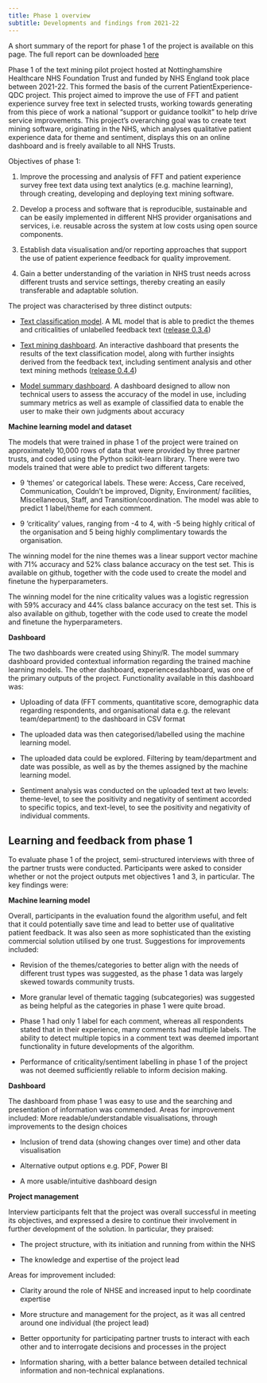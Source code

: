 ```yaml
---
title: Phase 1 overview
subtitle: Developments and findings from 2021-22
---
```


A short summary of the report for phase 1 of the project is available on this page. The full report can be downloaded [here](text_mining_final_report_mar-22.pdf)

Phase 1 of the text mining pilot project hosted at Nottinghamshire Healthcare NHS Foundation Trust and funded by NHS England took place between 2021-22. This formed the basis of the current PatientExperience-QDC project. This project aimed to improve the use of FFT and patient experience survey free text in selected trusts, working towards generating from this piece of work a national “support or guidance toolkit” to help drive service improvements. This project’s overarching goal was to create text mining software, originating in the NHS, which analyses qualitative patient experience data for theme and sentiment, displays this on an online dashboard and is freely available to all NHS Trusts.

Objectives of phase 1:

1.	Improve the processing and analysis of FFT and patient experience survey free text data using text analytics (e.g. machine learning), through creating, developing and deploying text mining software.

2.	Develop a process and software that is reproducible, sustainable and can be easily implemented in different NHS provider organisations and services, i.e. reusable across the system at low costs using open source components.

3.	Establish data visualisation and/or reporting approaches that support the use of patient experience feedback for quality improvement.

4.	Gain a better understanding of the variation in NHS trust needs across different trusts and service settings, thereby creating an easily transferable and adaptable solution. 
 
The project was characterised by three distinct outputs:

- [Text classification model](https://github.com/CDU-data-science-team/pxtextmining). A ML model that is able to predict the themes and criticalities of unlabelled feedback text ([release 0.3.4](https://github.com/CDU-data-science-team/pxtextmining/releases/tag/0.3.4))

- [Text mining dashboard](https://github.com/CDU-data-science-team/experiencesdashboard). An interactive dashboard that presents the results of the text classification model, along with further insights derived from the feedback text, including sentiment analysis and other text mining methods ([release 0.4.4](https://github.com/CDU-data-science-team/experiencesdashboard/releases/tag/0.4.4))

- [Model summary dashboard](https://github.com/CDU-data-science-team/pxtextminingdashboard). A dashboard designed to allow non technical users to assess the accuracy of the model in use, including summary metrics as well as example of classified data to enable the user to make their own judgments about accuracy

**Machine learning model and dataset**


The models that were trained in phase 1 of the project were trained on approximately 10,000 rows of data that were provided by three partner trusts, and coded using the Python scikit-learn library. There were two models trained that were able to predict two different targets:

- 9 ‘themes’ or categorical labels. These were: Access, Care received, Communication, Couldn't be improved, Dignity, Environment/ facilities, Miscellaneous, Staff, and Transition/coordination. The model was able to predict 1 label/theme for each comment.

- 9 ‘criticality’ values, ranging from -4 to 4, with -5 being highly critical of the organisation and 5 being highly complimentary towards the organisation.

The winning model for the nine themes was a linear support vector machine with 71% accuracy and 52% class balance accuracy on the test set. This is available on github, together with the code used to create the model and finetune the hyperparameters.

The winning model for the nine criticality values was a logistic regression with 59% accuracy and 44% class balance accuracy on the test set. This is also available on github, together with the code used to create the model and finetune the hyperparameters.

**Dashboard**


The two dashboards were created using Shiny/R. The model summary dashboard provided contextual information regarding the trained machine learning models. 
The other dashboard, experiencesdashboard, was one of the primary outputs of the project. Functionality available in this dashboard was:

- Uploading of data (FFT comments, quantitative score, demographic data regarding respondents, and organisational data e.g. the relevant team/department) to the dashboard in CSV format

- The uploaded data was then categorised/labelled using the machine learning model.

- The uploaded data could be explored. Filtering by team/department and date was possible, as well as by the themes assigned by the machine learning model.

- Sentiment analysis was conducted on the uploaded text at two levels: theme-level, to see the positivity and negativity of sentiment accorded to specific topics, and text-level, to see the positivity and negativity of individual comments.

## Learning and feedback from phase 1

To evaluate phase 1 of the project, semi-structured interviews with three of the partner trusts were conducted. Participants were asked to consider whether or not the project outputs met objectives 1 and 3, in particular. The key findings were:

**Machine learning model**


Overall, participants in the evaluation found the algorithm useful, and felt that it could potentially save time and lead to better use of qualitative patient feedback. It was also seen as more sophisticated than the existing commercial solution utilised by one trust. Suggestions for improvements included:

- Revision of the themes/categories to better align with the needs of different trust types was suggested, as the phase 1 data was largely skewed towards community trusts.

- More granular level of thematic tagging (subcategories) was suggested as being helpful as the categories in phase 1 were quite broad.

- Phase 1 had only 1 label for each comment, whereas all respondents stated that in their experience, many comments had multiple labels. The ability to detect multiple topics in a comment text was deemed important functionality in future developments of the algorithm.

- Performance of criticality/sentiment labelling in phase 1 of the project was not deemed sufficiently reliable to inform decision making.

**Dashboard **


The dashboard from phase 1 was easy to use and the searching and presentation of information was commended. Areas for improvement included:
More readable/understandable visualisations, through improvements to the design choices

- Inclusion of trend data (showing changes over time) and other data visualisation

- Alternative output options e.g. PDF, Power BI

- A more usable/intuitive dashboard design

**Project management **


Interview participants felt that the project was overall successful in meeting its objectives, and expressed a desire to continue their involvement in further development of the solution. In particular, they praised:

- The project structure, with its initiation and running from within the NHS

- The knowledge and expertise of the project lead

Areas for improvement included:

- Clarity around the role of NHSE and increased input to help coordinate expertise

- More structure and management for the project, as it was all centred around one individual (the project lead) 

- Better opportunity for participating partner trusts to interact with each other and to interrogate decisions and processes in the project

- Information sharing, with a better balance between detailed technical information and non-technical explanations.

